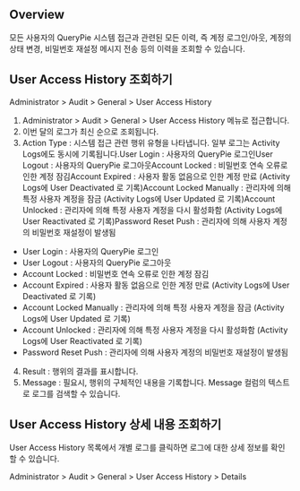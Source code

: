 ## Overview
모든 사용자의 QueryPie 시스템 접근과 관련된 모든 이력, 즉 계정 로그인/아웃, 계정의 상태 변경, 비밀번호 재설정 메시지 전송 등의 이력을 조회할 수 있습니다.

## User Access History 조회하기
Administrator > Audit > General > User Access History

1. Administrator > Audit > General > User Access History 메뉴로 접근합니다.
2. 이번 달의 로그가 최신 순으로 조회됩니다.
3. Action Type : 시스템 접근 관련 행위 유형을 나타냅니다. 일부 로그는 Activity Logs에도 동시에 기록됩니다.User Login : 사용자의 QueryPie 로그인User Logout : 사용자의 QueryPie 로그아웃Account Locked : 비밀번호 연속 오류로 인한 계정 잠김Account Expired : 사용자 활동 없음으로 인한 계정 만료 (Activity Logs에 User Deactivated 로 기록)Account Locked Manually : 관리자에 의해 특정 사용자 계정을 잠금 (Activity Logs에 User Updated 로 기록)Account Unlocked : 관리자에 의해 특정 사용자 계정을 다시 활성화함 (Activity Logs에 User Reactivated 로 기록)Password Reset Push : 관리자에 의해 사용자 계정의 비밀번호 재설정이 발생됨 
  * User Login : 사용자의 QueryPie 로그인
  * User Logout : 사용자의 QueryPie 로그아웃
  * Account Locked : 비밀번호 연속 오류로 인한 계정 잠김
  * Account Expired : 사용자 활동 없음으로 인한 계정 만료 (Activity Logs에 User Deactivated 로 기록)
  * Account Locked Manually : 관리자에 의해 특정 사용자 계정을 잠금 (Activity Logs에 User Updated 로 기록)
  * Account Unlocked : 관리자에 의해 특정 사용자 계정을 다시 활성화함 (Activity Logs에 User Reactivated 로 기록)
  * Password Reset Push : 관리자에 의해 사용자 계정의 비밀번호 재설정이 발생됨 
4. Result : 행위의 결과를 표시합니다. 
5. Message : 필요시, 행위의 구체적인 내용을 기록합니다. Message 컬럼의 텍스트로 로그를 검색할 수 있습니다.

## User Access History 상세 내용 조회하기
User Access History 목록에서 개별 로그를 클릭하면 로그에 대한 상세 정보를 확인할 수 있습니다.

Administrator > Audit > General > User Access History > Details
